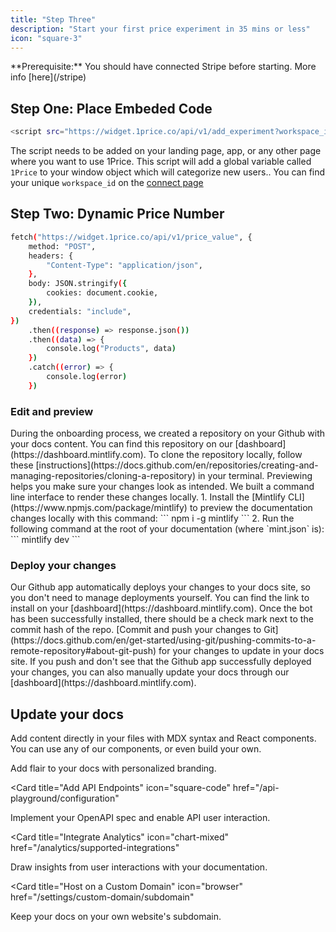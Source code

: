 ```yaml
---
title: "Step Three"
description: "Start your first price experiment in 35 mins or less"
icon: "square-3"
---
```


<Tip>
  **Prerequisite:** You should have connected Stripe before starting. More info
  [here](/stripe)
</Tip>

## Step One: Place Embeded Code

```bash
<script src="https://widget.1price.co/api/v1/add_experiment?workspace_id=YOUR_WORKSPACE_ID" defer ></script>
```

The script needs to be added on your landing page, app, or any other page where you want to use 1Price. This script will add a global variable called `1Price` to your window object which will categorize new users.. You can find your unique `workspace_id` on the [connect page](https://app.1price.co/connect)

## Step Two: Dynamic Price Number

<ParamField></ParamField>

```bash
fetch("https://widget.1price.co/api/v1/price_value", {
    method: "POST",
    headers: {
        "Content-Type": "application/json",
    },
    body: JSON.stringify({
        cookies: document.cookie,
    }),
    credentials: "include",
})
    .then((response) => response.json())
    .then((data) => {
        console.log("Products", data)
    })
    .catch((error) => {
        console.log(error)
    })
```

### Edit and preview

<AccordionGroup>
  <Accordion icon="github" title="Clone your docs locally">
    During the onboarding process, we created a repository on your Github with
    your docs content. You can find this repository on our
    [dashboard](https://dashboard.mintlify.com). To clone the repository
    locally, follow these
    [instructions](https://docs.github.com/en/repositories/creating-and-managing-repositories/cloning-a-repository)
    in your terminal.
  </Accordion>
  <Accordion icon="rectangle-terminal" title="Preview changes">
    Previewing helps you make sure your changes look as intended. We built a
    command line interface to render these changes locally. 1. Install the
    [Mintlify CLI](https://www.npmjs.com/package/mintlify) to preview the
    documentation changes locally with this command: ``` npm i -g mintlify ```
    2. Run the following command at the root of your documentation (where
    `mint.json` is): ``` mintlify dev ```
  </Accordion>
</AccordionGroup>

### Deploy your changes

<AccordionGroup>

<Accordion icon="message-bot" title="Install our Github app">
  Our Github app automatically deploys your changes to your docs site, so you
  don't need to manage deployments yourself. You can find the link to install on
  your [dashboard](https://dashboard.mintlify.com). Once the bot has been
  successfully installed, there should be a check mark next to the commit hash
  of the repo.
</Accordion>
<Accordion icon="rocket" title="Push your changes">
  [Commit and push your changes to
  Git](https://docs.github.com/en/get-started/using-git/pushing-commits-to-a-remote-repository#about-git-push)
  for your changes to update in your docs site. If you push and don't see that
  the Github app successfully deployed your changes, you can also manually
  update your docs through our [dashboard](https://dashboard.mintlify.com).
</Accordion>

</AccordionGroup>

## Update your docs

Add content directly in your files with MDX syntax and React components. You can use any of our components, or even build your own.

<CardGroup>

<Card title="Style Your Docs" icon="paintbrush" href="/settings/global">
  Add flair to your docs with personalized branding.
</Card>

<Card
  title="Add API Endpoints"
  icon="square-code"
  href="/api-playground/configuration"
>
  Implement your OpenAPI spec and enable API user interaction.
</Card>

<Card
  title="Integrate Analytics"
  icon="chart-mixed"
  href="/analytics/supported-integrations"
>
  Draw insights from user interactions with your documentation.
</Card>

<Card
  title="Host on a Custom Domain"
  icon="browser"
  href="/settings/custom-domain/subdomain"
>
  Keep your docs on your own website's subdomain.
</Card>

</CardGroup>
